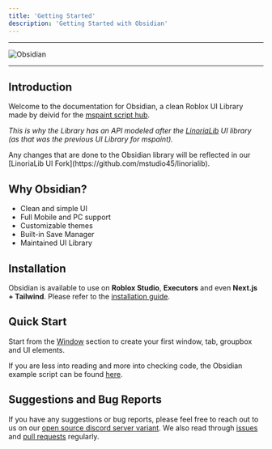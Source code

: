 ```yaml
---
title: 'Getting Started'
description: 'Getting Started with Obsidian'
---
```


---

![Obsidian](./obsidian.png)

---

## Introduction
Welcome to the documentation for Obsidian, a clean Roblox UI Library made by deivid for the [mspaint script hub](https://www.mspaint.cc).

*This is why the Library has an API modeled after the [LinoriaLib](https://github.com/mstudio45/linorialib) UI library (as that was the previous UI Library for mspaint).*

<Callout type="info">
    Any changes that are done to the Obsidian library will be reflected in our [LinoriaLib UI Fork](https://github.com/mstudio45/linorialib).
</Callout>

## Why Obsidian?
- Clean and simple UI
- Full Mobile and PC support
- Customizable themes
- Built-in Save Manager
- Maintained UI Library

## Installation
Obsidian is available to use on **Roblox Studio**, **Executors** and even **Next.js + Tailwind**. Please refer to the [installation guide](./obsidian/installation).

## Quick Start
Start from the [Window](/obsidian/core/library#Window) section to create your first window, tab, groupbox and UI elements.

If you are less into reading and more into checking code, the Obsidian example script can be found [here](https://github.com/deividcomsono/Obsidian/blob/main/Example.lua).

## Suggestions and Bug Reports

If you have any suggestions or bug reports, please feel free to reach out to us on our [open source discord server variant](https://discord.gg/AZp8cR8DaU). We also read through [issues](https://github.com/deividcomsono/Obsidian/issues) and [pull requests](https://github.com/deividcomsono/Obsidian/pulls) regularly.